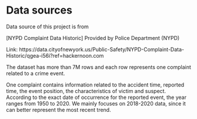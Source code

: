 # Data sources

Data source of this project is from 

[NYPD Complaint Data Historic] Provided by Police Department (NYPD)

Link: https://data.cityofnewyork.us/Public-Safety/NYPD-Complaint-Data-Historic/qgea-i56i?ref=hackernoon.com


The dataset has more than 7M rows and each row represents one complaint related to a crime event. 

One complaint contains information related to the accident time, reported time, the event position, the characteristics of victim and suspect. According to the exact date of occurrence for the reported event, the year ranges from 1950 to 2020. We mainly focuses on 2018-2020 data, since it can better represent the most recent trend. 